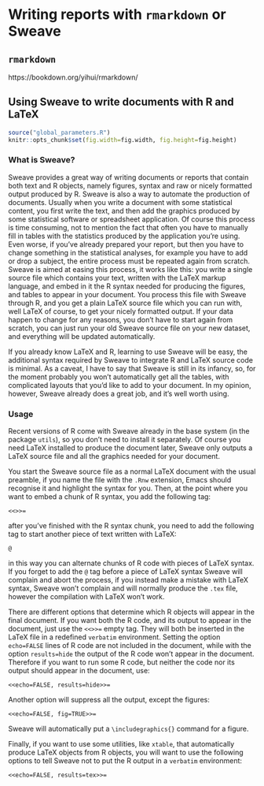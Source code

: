 # Writing reports with `rmarkdown` or Sweave

## `rmarkdown`

https://bookdown.org/yihui/rmarkdown/


## Using Sweave to write documents with R and LaTeX

```r
source("global_parameters.R")
knitr::opts_chunk$set(fig.width=fig.width, fig.height=fig.height)
```

### What is Sweave?

Sweave provides a great way of writing documents or reports that contain both text and R objects, namely figures, syntax and raw or nicely formatted output produced by R. Sweave is also a way to automate the production of documents. Usually when you write a  document with some statistical content, you first write the text, and then add the graphics produced by some statistical software or spreadsheet application. Of course this process is time consuming, not to mention the fact that often you have to manually fill in tables with the statistics produced by the application you're using. Even worse, if you've already prepared your report, but then you have to change something in the statistical analyses, for example you have to add or drop a subject, the entire process must be repeated again from scratch. Sweave is aimed at easing this process, it works like this: you write a single source file which contains  your text, written with the LaTeX markup language, and embed in it the R syntax needed for producing the figures, and tables to appear in your document. You process this file with Sweave through R, and you get a plain LaTeX source file which you can run with, well LaTeX of course, to get your nicely formatted output. If your data happen to change for any reasons, you don't have to start again from scratch, you can just run your old Sweave source file on your new dataset, and everything will be updated automatically.

If you already know LaTeX and R, learning to use Sweave will be easy, the additional syntax required by Sweave to integrate R and LaTeX source code is minimal. As a caveat, I have to say that Sweave is still in its infancy, so, for the moment probably you won't automatically get all the tables, with complicated layouts that you'd like to add to your document. In my opinion, however, Sweave already does a great job, and it's well worth using.

### Usage

Recent versions of R come with Sweave already in the base system (in the package `utils`), so you don't need to install it separately. Of course you need LaTeX installed to produce the document later, Sweave only outputs a LaTeX source file and all the graphics needed for your document.

You start the Sweave source file as a normal LaTeX document with the usual preamble, if you name the file with the `.Rnw` extension, Emacs should recognise it and highlight the syntax for you. Then, at the point where you want to embed a chunk of R syntax, you add the following tag:

```
<<>>=
```

after you've finished with the R syntax chunk, you need to add the following tag to start another piece of text written with LaTeX:

```
@
```

in  this way you can alternate chunks of R code with pieces of LaTeX syntax. If you forget to add the `@` tag before a piece of LaTeX syntax Sweave will complain and abort the process, if you instead make a mistake with LaTeX syntax, Sweave won't complain and will normally produce the `.tex` file, however the compilation with LaTeX won't work.

There are different options that determine which R objects will appear in the final document. If you want both the R code, and its output to appear in the document, just use the `<<>>=` empty tag. They will both be inserted in the LaTeX file in a redefined `verbatim` environment. Setting the option `echo=FALSE` lines of R code are not included in the document, while with the option `results=hide` the output of the R code won't appear in the document. Therefore if you want to run some R code, but neither the code nor its output should appear in the document, use:

```
<<echo=FALSE, results=hide>>= 
```

Another option will suppress all the output, except the figures:

```
<<echo=FALSE, fig=TRUE>>=
```

Sweave will automatically put a `\includegraphics{}` command for a figure.

Finally, if you want to use some utilities, like `xtable`, that automatically produce LaTeX objects from R objects, you will want to use the following options to tell Sweave not to put the R output in a `verbatim` environment:

```
<<echo=FALSE, results=tex>>=
```
